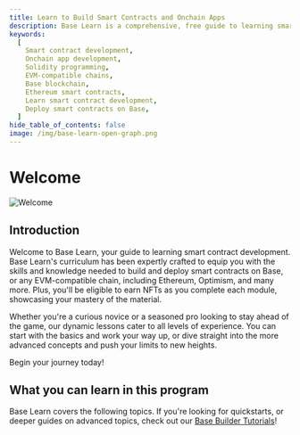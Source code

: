 ```yaml
---
title: Learn to Build Smart Contracts and Onchain Apps
description: Base Learn is a comprehensive, free guide to learning smart contract and onchain app development.
keywords:
  [
    Smart contract development,
    Onchain app development,
    Solidity programming,
    EVM-compatible chains,
    Base blockchain,
    Ethereum smart contracts,
    Learn smart contract development,
    Deploy smart contracts on Base,
  ]
hide_table_of_contents: false
image: /img/base-learn-open-graph.png
---
```


# Welcome

![Welcome](/images/learn/welcome/Base_Learn_Hero.png)

## Introduction

Welcome to Base Learn, your guide to learning smart contract development. Base Learn's curriculum has been expertly crafted to equip you with the skills and knowledge needed to build and deploy smart contracts on Base, or any EVM-compatible chain, including Ethereum, Optimism, and many more. Plus, you'll be eligible to earn NFTs as you complete each module, showcasing your mastery of the material.

Whether you're a curious novice or a seasoned pro looking to stay ahead of the game, our dynamic lessons cater to all levels of experience. You can start with the basics and work your way up, or dive straight into the more advanced concepts and push your limits to new heights.

Begin your journey today!

## What you can learn in this program

Base Learn covers the following topics. If you're looking for quickstarts, or deeper guides on advanced topics, check out our [Base Builder Tutorials]!


<LearningObjectives />

[Base Builder Tutorials]: https://docs.base.org/tutorials/
